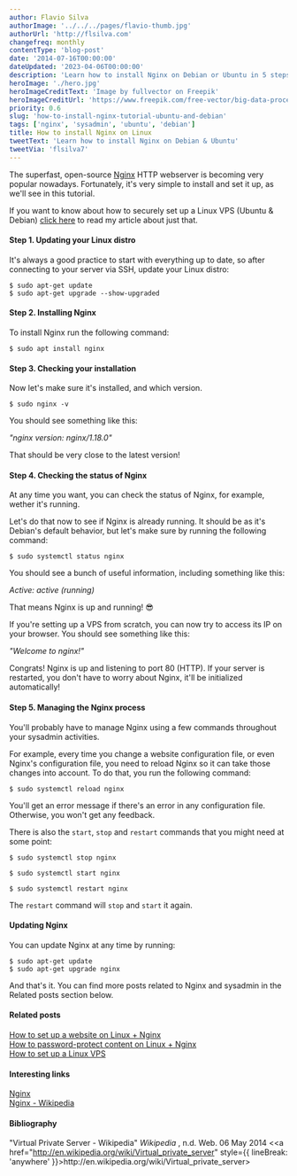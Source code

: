 ```yaml
---
author: Flavio Silva
authorImage: '../../../pages/flavio-thumb.jpg'
authorUrl: 'http://flsilva.com'
changefreq: monthly
contentType: 'blog-post'
date: '2014-07-16T00:00:00'
dateUpdated: '2023-04-06T00:00:00'
description: 'Learn how to install Nginx on Debian or Ubuntu in 5 steps.'
heroImage: './hero.jpg'
heroImageCreditText: 'Image by fullvector on Freepik'
heroImageCreditUrl: 'https://www.freepik.com/free-vector/big-data-processing-concept-server-room-blockchain-technology-token-access_3629651.htm#&position=11&from_view=undefined'
priority: 0.6
slug: 'how-to-install-nginx-tutorial-ubuntu-and-debian'
tags: ['nginx', 'sysadmin', 'ubuntu', 'debian']
title: How to install Nginx on Linux
tweetText: 'Learn how to install Nginx on Debian & Ubuntu'
tweetVia: 'flsilva7'
---
```



The superfast, open-source [Nginx](http://nginx.org/) HTTP webserver is becoming very popular nowadays.
Fortunately, it's very simple to install and set it up, as we'll see in this tutorial.

If you want to know about how to securely set up a Linux VPS (Ubuntu & Debian) [click here](/blog/how-to-securely-set-up-vps-server-tutorial-ubuntu-and-debian/) to read my article about just that.

<WarningBoxNoRunDollarSign />

#### Step 1. Updating your Linux distro

It's always a good practice to start with everything up to date, so after connecting to your server via SSH, update your Linux distro:

```shell
$ sudo apt-get update
$ sudo apt-get upgrade --show-upgraded
```

#### Step 2. Installing Nginx

To install Nginx run the following command:

```shell
$ sudo apt install nginx
```

#### Step 3. Checking your installation

Now let's make sure it's installed, and which version.

```shell
$ sudo nginx -v
```

You should see something like this:

_"nginx version: nginx/1.18.0"_

That should be very close to the latest version!

#### Step 4. Checking the status of Nginx

At any time you want, you can check the status of Nginx, for example, wether it's running.

Let's do that now to see if Nginx is already running. It should be as it's Debian's default behavior, but let's make sure by running the following command:

```shell
$ sudo systemctl status nginx
```

You should see a bunch of useful information, including something like this:

_Active: active (running)_

That means Nginx is up and running! 😎

If you're setting up a VPS from scratch, you can now try to access its IP on your browser.
You should see something like this:

_"Welcome to nginx!"_

Congrats!
Nginx is up and listening to port 80 (HTTP).
If your server is restarted, you don't have to worry about Nginx, it'll be initialized automatically!

#### Step 5. Managing the Nginx process

You'll probably have to manage Nginx using a few commands throughout your sysadmin activities.

For example, every time you change a website configuration file, or even Nginx's configuration file, you need to reload Nginx so it can take those changes into account.
To do that, you run the following command:

```shell
$ sudo systemctl reload nginx
```

You'll get an error message if there's an error in any configuration file.
Otherwise, you won't get any feedback.

There is also the `start`, `stop` and `restart` commands that you might need at some point:

```shell
$ sudo systemctl stop nginx
```

```shell
$ sudo systemctl start nginx
```

```shell
$ sudo systemctl restart nginx
```

The `restart` command will `stop` and `start` it again.

#### Updating Nginx

You can update Nginx at any time by running:

```shell
$ sudo apt-get update
$ sudo apt-get upgrade nginx
```

And that's it. You can find more posts related to Nginx and sysadmin in the Related posts section below.

#### Related posts

[How to set up a website on Linux + Nginx](/blog/how-to-configure-a-website-on-nginx-and-linux-tutorial/)<br />
[How to password-protect content on Linux + Nginx](/blog/how-to-password-protect-file-directory-nginx/)<br />
[How to set up a Linux VPS](/blog/how-to-securely-set-up-vps-server-tutorial-ubuntu-and-debian/)

#### Interesting links

[Nginx](http://nginx.org/)<br />
[Nginx - Wikipedia](http://en.wikipedia.org/wiki/Nginx)

#### Bibliography

"Virtual Private Server - Wikipedia" _Wikipedia_ , n.d. Web. 06 May 2014 &#60;<a href="http://en.wikipedia.org/wiki/Virtual_private_server" style={{ lineBreak: 'anywhere' }}>ht<span />tp://en.wikipedia.org/wiki/Virtual_private_server</a>&#62;
